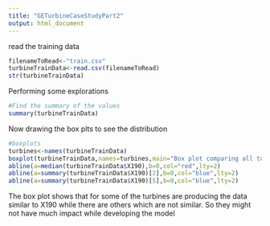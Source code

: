 ```yaml
---
title: "GETurbineCaseStudyPart2"
output: html_document
---
```


read the training data

```r
filenameToRead<-"train.csv"
turbineTrainData<-read.csv(filenameToRead)
str(turbineTrainData)

```

Performing some explorations

```r
#Find the summary of the values
summary(turbineTrainData)

```

Now drawing the box plts to see the distribution

```r
#boxplots
turbines<-names(turbineTrainData)
boxplot(turbineTrainData,names=turbines,main="Box plot comparing all turbines")
abline(a=median(turbineTrainData$X190),b=0,col="red",lty=2)
abline(a=summary(turbineTrainData$X190)[2],b=0,col="blue",lty=2)
abline(a=summary(turbineTrainData$X190)[5],b=0,col="blue",lty=2)


```
The box plot shows that for some of the turbines are producing the data similar to X190 while there are others which are not similar. So they might not have much impact while developing the model
